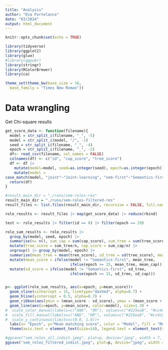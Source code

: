 ```yaml
---
title: "Analysis"
author: "Eva Portelance"
date: "03/2024"
output: html_document
---
```


```r
knitr::opts_chunk$set(echo = TRUE)

library(tidyverse)
library(ggplot2)
library(glue)
#library(ggpubr)
library(stringr)
library(RColorBrewer)
library(ca)

theme_set(theme_bw(base_size = 16,
  base_family = "Times New Roman"))
```


# Data wrangling

Get Chi-square results 
```r
  
get_score_data <- function(filename){
  model = str_split_i(filename, "_", -5)
  model = str_split_i(model, "/", -1)
  seed = str_split_i(filename, "_", -4)
  epoch = str_split_i(filename, "_", -2)
  df<- read_csv(filename, col_names = FALSE)
  colnames(df) <- c("id", "cap_score", "tree_score")
  df <- df |>
    mutate(model=model, seed=as.integer(seed), epoch=as.integer(epoch)) |>
    mutate(model = 
case_match(model, "joint"~"Joint-learning", "sem-first"~"Semantics-first", "syn-first"~"Syntax-first", "gold"~ "Gold"))
  return(df)
}

#result_main_dir = "./runs/sem-roles-res"
result_main_dir = "./runs/sem-roles-filtered-res"
result_files <- list.files(result_main_dir, recursive = FALSE, full.names = TRUE)

role_results <- result_files |> map(get_score_data) |> reduce(rbind)

test <- role_results |> filter(id == 0) |> filter(epoch == 29)
```

```r

role_sum_results <- role_results |>
  group_by(model, seed, epoch) |>
  summarise(n= n(), sum_cap = sum(cap_score), sum_tree = sum(tree_score)) |>
  mutate(tree_score = sum_tree/n, cap_score = sum_cap/n) |>
  ungroup() |> group_by(model, epoch) |>
  summarise(mean_tree = mean(tree_score), sd_tree = sd(tree_score), mean_cap=mean(cap_score), sd_cap=sd(cap_score)) |>
  mutate(mean_score = ifelse(model != "Semantics-first", mean_tree,
                             ifelse(epoch >= 15, mean_tree, mean_cap))) |>
  mutate(sd_score = ifelse(model != "Semantics-first", sd_tree,
                             ifelse(epoch >= 15, sd_tree, sd_cap))) 


p<- ggplot(role_sum_results, aes(x=epoch, y=mean_score))+
  geom_vline(xintercept = 15, linetype="dashed", alpha=0.7) +
  geom_hline(yintercept = 0.5, alpha=0.7) +
  geom_ribbon(aes(ymin = (mean_score - sd_score), ymax = (mean_score + sd_score), fill = model), alpha=0.3)+
  geom_line(aes(x=epoch, y=mean_score, color=model), size=1.3) +
#  scale_color_manual(labels=c("AND", "OR"), values=c("#225ea8", "#cc4c02"))+
#  scale_fill_manual(labels=c("AND", "OR"), values=c("#225ea8", "#cc4c02"))+
#  scale_y_continuous(limits=c(0.0, 1.0))+
  labs(x= "Epoch", y="Mean matching score", color = "Model", fill = "Model") +
  theme(axis.text = element_text(size=14), legend.text = element_text(size = 14))

#ggsave("sem_roles_all_indist.jpeg", plot=p, device="jpeg", width = 7, height = 3.5, units="in")
ggsave("sem_roles_filtered_indist.jpeg", plot=p, device="jpeg", width = 7, height = 3.5, units="in")

```

